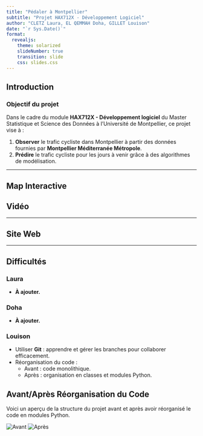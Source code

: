 ```yaml
---
title: "Pédaler à Montpellier"
subtitle: "Projet HAX712X - Développement Logiciel"
author: "CLETZ Laura, EL QEMMAH Doha, GILLET Louison"
date: "`r Sys.Date()`"
format: 
  revealjs:
    theme: solarized
    slideNumber: true
    transition: slide
    css: slides.css
---
```


## Introduction

### Objectif du projet

Dans le cadre du module **HAX712X - Développement logiciel** du Master Statistique et Science des Données à l'Université de Montpellier, ce projet vise à :

1. **Observer** le trafic cycliste dans Montpellier à partir des données fournies par **Montpellier Méditerranée Métropole**.
2. **Prédire** le trafic cycliste pour les jours à venir grâce à des algorithmes de modélisation.

---

## Map Interactive

## Vidéo

---

## Site Web

---

## Difficultés

### Laura

- **À ajouter.**

### Doha

- **À ajouter.**

### Louison

- Utiliser **Git** : apprendre et gérer les branches pour collaborer efficacement.
- Réorganisation du code :
  - Avant : code monolithique.
  - Après : organisation en classes et modules Python.

## Avant/Après Réorganisation du Code

Voici un aperçu de la structure du projet avant et après avoir réorganisé le code en modules Python. 

![Avant](images/arbre_avant_modules.PNG)
![Après](images/arbre_apres_module.PNG)



